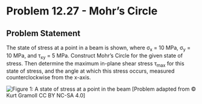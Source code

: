 # Problem 12.27 - Mohr's Circle {.unnumbered}

## Problem Statement

The state of stress at a point in a beam is shown, where σ<sub>x</sub> = 10 MPa, σ<sub>y</sub> = 10 MPa, and τ<sub>xy</sub> = 5 MPa. Construct Mohr's Circle for the given state of stress. Then determine the maximum in-plane shear stress τ<sub>max</sub> for this state of stress, and the angle at which this stress occurs, measured counterclockwise from the x-axis.

![Figure 1: A state of stress at a point in the beam](images/526.png){fig-alt="A member is subjected to a state of stress caused by sigma_x, sigma_y, and tau_xy."}
\[Problem adapted from © Kurt Gramoll CC BY NC-SA 4.0\]
